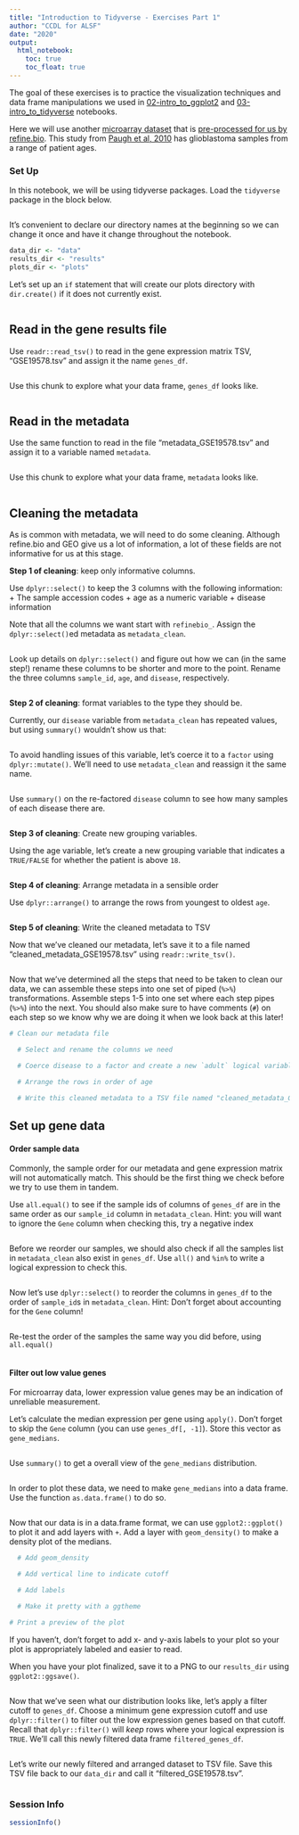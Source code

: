 ```yaml
---
title: "Introduction to Tidyverse - Exercises Part 1"
author: "CCDL for ALSF"
date: "2020"
output:
  html_notebook:
    toc: true
    toc_float: true
---
```


The goal of these exercises is to practice the visualization techniques and 
data frame manipulations we used in [02-intro_to_ggplot2](02-intro_to_ggplot2-live.Rmd) 
and [03-intro_to_tidyverse](03-intro_to_tidyverse-live.Rmd) notebooks. 

Here we will use another [microarray dataset](https://www.refine.bio/experiments/GSE19578/integrated-molecular-genetic-profiling-of-pediatric-high-grade-gliomas-reveals-key-differences-with-adult-disease) that is [pre-processed for us by refine.bio](http://docs.refine.bio/en/latest/main_text.html#processing-information).
This study from [Paugh et al, 2010](https://www.ncbi.nlm.nih.gov/pmc/articles/PMC2903336/) has glioblastoma samples from a range of patient ages. 

### Set Up 

In this notebook, we will be using tidyverse packages. 
Load the `tidyverse` package in the block below.

```r

```

It's convenient to declare our directory names at the beginning so we can change it once and have it change throughout the notebook. 

```r
data_dir <- "data"
results_dir <- "results"
plots_dir <- "plots"
```

Let's set up an `if` statement that will create our plots directory with 
`dir.create()` if it does not currently exist. 

```r

```

## Read in the gene results file

Use `readr::read_tsv()` to read in the gene expression matrix TSV, "GSE19578.tsv" 
and assign it the name `genes_df`. 

```r

```

Use this chunk to explore what your data frame, `genes_df` looks like. 

```r

```

## Read in the metadata

Use the same function to read in the file "metadata_GSE19578.tsv" and assign 
it to a variable named `metadata`. 

```r

```

Use this chunk to explore what your data frame, `metadata` looks like. 

```r

```

## Cleaning the metadata

As is common with metadata, we will need to do some cleaning. 
Although refine.bio and GEO give us a lot of information, a lot of these fields 
are not informative for us at this stage. 

**Step 1 of cleaning**: keep only informative columns. 

Use `dplyr::select()` to keep the 3 columns with the following information: 
+ The sample accession codes
+ age as a numeric variable
+ disease information

Note that all the columns we want start with `refinebio_`. 
Assign the `dplyr::select()`ed metadata as `metadata_clean`. 

```r

```

Look up details on `dplyr::select()` and figure out how we can (in the same step!) 
rename these columns to be shorter and more to the point. 
Rename the three columns `sample_id`, `age`, and `disease`, respectively.

```r

```

**Step 2 of cleaning**: format variables to the type they should be.

Currently, our `disease` variable from `metadata_clean` has repeated values, 
but using `summary()` wouldn't show us that: 

```r

```

To avoid handling issues of this variable, let's coerce it to a `factor` using
`dplyr::mutate()`. 
We'll need to use `metadata_clean` and reassign it the same name. 

```r

```

Use `summary()` on the re-factored `disease` column to see how many samples of each
disease there are. 

```r

```

**Step 3 of cleaning**: Create new grouping variables. 

Using the age variable, let's create a new grouping variable that indicates a `TRUE/FALSE` for whether the patient is above `18`. 

```r

```

**Step 4 of cleaning**: Arrange metadata in a sensible order

Use `dplyr::arrange()` to arrange the rows from youngest to oldest `age`. 

```r

```

**Step 5 of cleaning**: Write the cleaned metadata to TSV

Now that we've cleaned our metadata, let's save it to a file named 
"cleaned_metadata_GSE19578.tsv" using `readr::write_tsv()`.

```r

```

Now that we've determined all the steps that need to be taken to clean our data, 
we can assemble these steps into one set of piped (`%>%`) transformations. 
Assemble steps 1-5 into one set where each step pipes (`%>%`) into the next. 
You should also make sure to have comments (`#`) on each step so we know why we are doing it when we look back at this later!

```r
# Clean our metadata file

  # Select and rename the columns we need

  # Coerce disease to a factor and create a new `adult` logical variable

  # Arrange the rows in order of age

  # Write this cleaned metadata to a TSV file named "cleaned_metadata_GSE19578.tsv"

```

## Set up gene data

#### Order sample data

Commonly, the sample order for our metadata and gene expression matrix will not automatically match. 
This should be the first thing we check before we try to use them in tandem. 

Use `all.equal()` to see if the sample ids of columns of `genes_df` are in the same order as our `sample_id` column in `metadata_clean`. 
Hint: you will want to ignore the `Gene` column when checking this, try a negative index

```r

```

Before we reorder our samples, we should also check if all the samples list in `metadata_clean` also exist in `genes_df`. 
Use `all()` and `%in%` to write a logical expression to check this.

```r

```

Now let's use `dplyr::select()` to reorder the columns in `genes_df` to the order of `sample_id`s in `metadata_clean`. 
Hint: Don't forget about accounting for the `Gene` column! 

```r

```

Re-test the order of the samples the same way you did before, using `all.equal()`

```r

```

#### Filter out low value genes

For microarray data, lower expression value genes may be an indication of 
unreliable measurement.

Let's calculate the median expression per gene using `apply()`. 
Don't forget to skip the `Gene` column (you can use `genes_df[, -1]`). 
Store this vector as `gene_medians`. 

```r

```

Use `summary()` to get a overall view of the `gene_medians` distribution. 

```r

```

In order to plot these data, we need to make `gene_medians` into a data frame. 
Use the function `as.data.frame()` to do so.

```r

```

Now that our data is in a data.frame format, we can use `ggplot2::ggplot()` to plot it and add layers with `+`.
Add a layer with `geom_density()` to make a density plot of the medians. 

```r

  # Add geom_density

  # Add vertical line to indicate cutoff

  # Add labels

  # Make it pretty with a ggtheme

# Print a preview of the plot

```

If you haven't, don't forget to add x- and y-axis labels to your plot so your 
plot is appropriately labeled and easier to read. 

When you have your plot finalized, save it to a PNG to our `results_dir` using 
`ggplot2::ggsave()`.

```r

```

Now that we've seen what our distribution looks like, let's apply a filter 
cutoff to `genes_df`. 
Choose a minimum gene expression cutoff and use `dplyr::filter()` to filter out 
the low expression genes based on that cutoff. 
Recall that `dplyr::filter()` will *keep* rows where your logical expression is 
`TRUE`. 
We'll call this newly filtered data frame `filtered_genes_df`. 

```r

```

Let's write our newly filtered and arranged dataset to TSV file. 
Save this TSV file back to our `data_dir` and call it "filtered_GSE19578.tsv".

```r

```

### Session Info

```r
sessionInfo()
```

